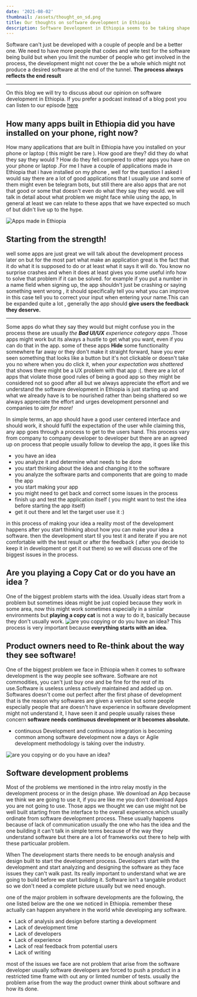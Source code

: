 ```yaml
---
date: '2021-08-02'
thumbnail: /assets/thought_on_sd.png
title: Our thoughts on software development in Ethiopia
description: Software Development in Ethiopia seems to be taking shape recently, we have a lot of software made for the public and a lot of start-ups are making a softwares everywhere.
---
```


Software can't just be developed with a couple of people and be a better one. We need to have more people that codes and wite test for the software being build but when you limit the number of people who
get involved in the process, the development might not cover the be a whole which might not produce a desired software at the end of the tunnel. **The process always reflects the end result**

---

On this blog we will try to discuss about our opinion on software development in Ethiopia. If you prefer a podcast instead of a blog post you can listen to
our episode [here](https://zemachfm.com/podcast/software-development-in-ethiopia-our-opinions/)

## How many apps built in Ethiopia did you have installed on your phone, right now?

How many applications that are built in Ethiopia have you installed on your phone or laptop ( this might be rare ). How good are they? did they do what they say they would ? How do they fell compered to other apps you have on your phone or laptop
.For me I have a couple of applications made in Ethiopia that i have installed on my phone , well for the question I asked I would say there are a lot of good applications that I usually use and some of them might even be telegram bots, but still
there are also apps that are not that good or some that doesn't even do what they say they would. we will talk in detail about what problem we might face while using the app, In general at least we can relate to these apps that we have expected so much of but didn't live up to the hype.

![Apps made in Ethiopia](/assets/apps.png)

## Starting from the strength!

well some apps are just great we will talk about the development process later on but for the most part what make an application great is the fact that it do what it is supposed to do or at least what it says it will do. You know no surprise crashes and when it does at least gives you some useful info
how to solve that problem if it can be solved. for example if you put a number in a name field when signing up, the app shouldn't just be crashing or saying something went wrong , it should specifically tell you what you can improve in this case tell you to
correct your input when entering your name.This can be expanded quite a lot , generally the app should **give users the feedback they deserve.**

---

Some apps do what they say they would but might confuse you in the process these are usually *the **Bad UI/UX** experience category apps* .Those apps might work but its always a hustle to get what you want, even if you can do that in the app. some of these apps **Hide** some functionality somewhere
far away or they don't make it straight forward, have you ever seen something that looks like a button but it's not clickable or doesn't take you no where when you do click it, when _your expectation was shattered_ that shows there might be a UX problem with that app :(.
there are a lot of apps that violate those good rules of being a good app so they might be considered not so good after all but we always appreciate the effort and we understand the software development in Ethiopia is just starting up and what we already have is to be nourished rather than being shattered
so we always appreciate the effort and urges development personnel and companies to *aim for more!*

In simple terms, an app should have a good user centered interface and should work, it should fulfil the expectation of the user while claiming this, any app goes through a process to get to the users hand. This process vary from company to company developer to developer but there are an agreed up on
process that people usually follow to develop the app, it goes like this

- you have an idea
- you analyze it and determine what needs to be done
- you start thinking about the idea and changing it to the software
- you analyze the software parts and components that are going to made the app
- you start making your app
- you might need to get back and correct some issues in the process
- finish up and test the application itself ( you might want to test the idea before starting the app itself)
- get it out there and let the target user use it :)

in this process of making your idea a reality most of the development happens after you start thinking about how you can make your idea a software. then the development start til you test it and iterate if you are not comfortable with the test result or after the feedback ( after you decide to keep it in development or get it out there)
so we will discuss one of the biggest issues in the process.

## Are you playing a Copy Cat or do you have an idea ?

One of the biggest problem starts with the idea. Usually ideas start from a problem but sometimes ideas might be just copied because they work in some area, now this might work sometimes especially in a similar environments but **playing a copy cat** is not a way to do it, basically because they don't usually work.
![are you copying or do you have an idea?](/assets/do_you_have_an_idea.png) This process is very important because **everything starts with an idea.**

## Product owners need to Re-think about the way they see software!

One of the biggest problem we face in Ethiopia when it comes to software development is the way people see software. Software are not commodities, you can't just buy one and be fine for the rest of its use.Software is useless unless actively maintained and added up on. 
Softwares doesn't come out perfect after the first phase of development that is the reason why softwares are given a version but some people especially people that are doesn't have experience in software development might not understand it, I have seen it and people usually raises these concern **software needs continuous development or it becomes absolute.**

- continuous Development and continuous integration is becoming common among software development now a days or Agile development methodology is taking over the industry.

![are you copying or do you have an idea?](/assets/keep_developing.png)
## Software development problems

Most of the problems we mentioned in the intro relay mostly in the development process or in the design phase. We download an App because we think we are going to use it, if you are like me you don't download  Apps you are not going to use. Those apps we thought we can use might not be well built starting from
the interface to the overall experience.which usually ordinate from software development process. These usually happens because of lack of communication usually the one who has the idea and the one building it can't talk in simple terms because of the way they understand software but there are a lot of frameworks out there to help with these particualar problem.

When The development starts there needs to be enough analysis and design built to start the development process. Developers start with the development and start analyzing and designing the software as they face issues they can't walk past. Its really important to understand what we are going to build before we start building it. Software isn't a tangable product so we don't need a complete picture usually but we need enough.

one of the major problem in software developments are the following, the one listed below are the one we noticed in Ethiopia. remember these actually can happen anywhere in the world while developing any software.

- Lack of analysis and design before starting a development
- Lack of development time
- Lack of developers
- Lack of experience
- Lack of real feedback from potential users
- Lack of writing 

most of the issues we face are not problem that arise from the software developer usually software developers are forced to push a product in a restricted time frame with out any or limted  number of tests. usually the problem arise from the way the product owner think about software and how its done.
